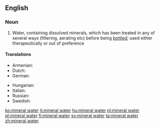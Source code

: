 ==English==

===Noun===
{{wikipedia}}
{{en-noun|sg=[[mineral]] [[water]]}}

# Water, containing dissolved minerals, which has been treated in any of several ways (filtering, aerating etc) before being [[bottle]]d; used either therapeutically or out of preference

====Translations====
{{trans-top|water containing dissolved minerals}}
* Armenian: {{t-|hy|հանքային ջուր|tr=hank’ayin ǰur|sc=Armn|xs=Armenian}}
* Dutch: {{t-|nl|mineraalwater}}
* German: {{t+|de|Mineralwasser|n}}
{{trans-mid}}
* Hungarian: {{t+|hu|ásványvíz}}
* Italian: {{t-|it|acqua minerale|f}}
* Russian: {{t|ru|минеральная вода|f|tr=minerálnaja vodá|alt=минера́льная вода́|sc=Cyrl}}
* Swedish: {{t+|sv|mineralvatten|n}}
{{trans-bottom}}

[[ko:mineral water]]
[[it:mineral water]]
[[hu:mineral water]]
[[nl:mineral water]]
[[pl:mineral water]]
[[fi:mineral water]]
[[sv:mineral water]]
[[ta:mineral water]]
[[zh:mineral water]]